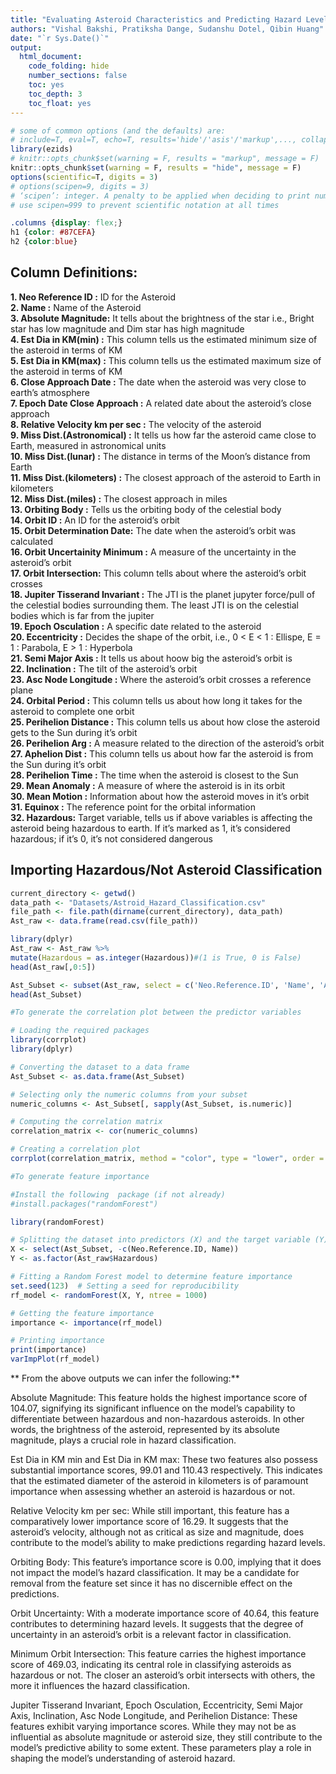 ```yaml
---
title: "Evaluating Asteroid Characteristics and Predicting Hazard Levels Using NASA's Asteroid Classification Dataset"
authors: "Vishal Bakshi, Pratiksha Dange, Sudanshu Dotel, Qibin Huang"
date: "`r Sys.Date()`"
output:
  html_document:
    code_folding: hide
    number_sections: false
    toc: yes
    toc_depth: 3
    toc_float: yes
---
```


```r
# some of common options (and the defaults) are: 
# include=T, eval=T, echo=T, results='hide'/'asis'/'markup',..., collapse=F, warning=T, message=T, error=T, cache=T, fig.width=6, fig.height=4, fig.dim=c(6,4) #inches, fig.align='left'/'center','right', 
library(ezids)
# knitr::opts_chunk$set(warning = F, results = "markup", message = F)
knitr::opts_chunk$set(warning = F, results = "hide", message = F)
options(scientific=T, digits = 3) 
# options(scipen=9, digits = 3)  
# ‘scipen’: integer. A penalty to be applied when deciding to print numeric values in fixed or exponential notation.  Positive values bias towards fixed and negative towards scientific notation: fixed notation will be preferred unless it is more than ‘scipen’ digits wider.
# use scipen=999 to prevent scientific notation at all times
```

```css
.columns {display: flex;}
h1 {color: #87CEFA}
h2 {color:blue}
```

## Column Definitions:

**1.  Neo Reference ID :** ID for the Asteroid<br>
**2.  Name :** Name of the Asteroid <br>
**3.  Absolute Magnitude:** It tells about the brightness of the star i.e., Bright star has low magnitude and Dim star has high magnitude <br>
**4.  Est Dia in KM(min) :** This column tells us the estimated minimum size of the asteroid in terms of KM <br>
**5.  Est Dia in KM(max) :** This column tells us the estimated maximum size of the asteroid in terms of KM <br>
**6.  Close Approach Date :** The date when the asteroid was very close to earth's atmosphere <br>
**7.  Epoch Date Close Approach :** A related date about the asteroid's close approach <br>
**8.  Relative Velocity km per sec :** The velocity of the asteroid <br>
**9.  Miss Dist.(Astronomical) :** It tells us how far the asteroid came close to Earth, measured in astronomical units <br>
**10. Miss Dist.(lunar) :** The distance in terms of the Moon's distance from Earth <br>
**11. Miss Dist.(kilometers) :** The closest approach of the asteroid to Earth in kilometers <br>
**12. Miss Dist.(miles) :** The closest approach in miles <br>
**13. Orbiting Body :** Tells us the orbiting body of the celestial body <br>
**14. Orbit ID :** An ID for the asteroid's orbit <br>
**15. Orbit Determination Date:** The date when the asteroid's orbit was calculated <br>
**16. Orbit Uncertainity Minimum :** A measure of the uncertainty in the asteroid's orbit<br>
**17. Orbit Intersection:** This column tells about where the asteroid's orbit crosses <br>
**18. Jupiter Tisserand Invariant :** The JTI is the planet jupyter force/pull of the celestial bodies surrounding them. The least JTI is on the celestial bodies which is far from the jupiter <br>
**19. Epoch Osculation :** A specific date related to the asteroid<br>
**20. Eccentricity :** Decides the shape of the orbit, i.e., 0 \< E \< 1 : Ellispe, E = 1 : Parabola, E \> 1 : Hyperbola <br>
**21. Semi Major Axis :** It tells us about hoow big the asteroid's orbit is <br>
**22. Inclination :** The tilt of the asteroid's orbit <br>
**23. Asc Node Longitude :** Where the asteroid's orbit crosses a reference plane <br>
**24. Orbital Period :** This column tells us about how long it takes for the asteroid to complete one orbit <br>
**25. Perihelion Distance :** This column tells us about how close the asteroid gets to the Sun during it's orbit <br>
**26. Perihelion Arg :** A measure related to the direction of the asteroid's orbit <br>
**27. Aphelion Dist :** This column tells us about how far the asteroid is from the Sun during it's orbit <br>
**28. Perihelion Time :** The time when the asteroid is closest to the Sun <br>
**29. Mean Anomaly :** A measure of where the asteroid is in its orbit <br>
**30. Mean Motion :** Information about how the asteroid moves in it's orbit <br>
**31. Equinox :** The reference point for the orbital information <br>
**32. Hazardous:** Target variable, tells us if above variables is affecting the asteroid being hazardous to earth. If it's marked as 1, it's considered hazardous; if it's 0, it's not considered dangerous <br>

## Importing Hazardous/Not Asteroid Classification


```r
current_directory <- getwd()
data_path <- "Datasets/Astroid_Hazard_Classification.csv"
file_path <- file.path(dirname(current_directory), data_path)
Ast_raw <- data.frame(read.csv(file_path))
```

```r
library(dplyr)
Ast_raw <- Ast_raw %>%
mutate(Hazardous = as.integer(Hazardous))#(1 is True, 0 is False)
head(Ast_raw[,0:5])
```



```r
Ast_Subset <- subset(Ast_raw, select = c('Neo.Reference.ID', 'Name', 'Absolute.Magnitude', 'Est.Dia.in.KM.min.', 'Est.Dia.in.KM.max.', 'Relative.Velocity.km.per.sec',  'Orbiting.Body', 'Orbit.Uncertainity', 'Minimum.Orbit.Intersection', 'Jupiter.Tisserand.Invariant', 'Epoch.Osculation', 'Eccentricity', 'Semi.Major.Axis', 'Inclination', 'Asc.Node.Longitude', 'Perihelion.Distance' ))
head(Ast_Subset)

```

```r

#To generate the correlation plot between the predictor variables

# Loading the required packages
library(corrplot)
library(dplyr)

# Converting the dataset to a data frame
Ast_Subset <- as.data.frame(Ast_Subset)

# Selecting only the numeric columns from your subset
numeric_columns <- Ast_Subset[, sapply(Ast_Subset, is.numeric)]

# Computing the correlation matrix
correlation_matrix <- cor(numeric_columns)

# Creating a correlation plot
corrplot(correlation_matrix, method = "color", type = "lower", order = "hclust", tl.cex = 0.7)


```

```r

#To generate feature importance

#Install the following  package (if not already)
#install.packages("randomForest") 

library(randomForest)

# Splitting the dataset into predictors (X) and the target variable (Y)
X <- select(Ast_Subset, -c(Neo.Reference.ID, Name))
Y <- as.factor(Ast_raw$Hazardous)

# Fitting a Random Forest model to determine feature importance
set.seed(123)  # Setting a seed for reproducibility
rf_model <- randomForest(X, Y, ntree = 1000)

# Getting the feature importance
importance <- importance(rf_model)

# Printing importance
print(importance)
varImpPlot(rf_model)

```
** From the above outputs we can infer the following:**

Absolute Magnitude: This feature holds the highest importance score of 104.07, signifying its significant influence on the model's capability to differentiate between hazardous and non-hazardous asteroids. In other words, the brightness of the asteroid, represented by its absolute magnitude, plays a crucial role in hazard classification.

Est Dia in KM min and Est Dia in KM max: These two features also possess substantial importance scores, 99.01 and 110.43 respectively. This indicates that the estimated diameter of the asteroid in kilometers is of paramount importance when assessing whether an asteroid is hazardous or not.

Relative Velocity km per sec: While still important, this feature has a comparatively lower importance score of 16.29. It suggests that the asteroid's velocity, although not as critical as size and magnitude, does contribute to the model's ability to make predictions regarding hazard levels.

Orbiting Body: This feature's importance score is 0.00, implying that it does not impact the model's hazard classification. It may be a candidate for removal from the feature set since it has no discernible effect on the predictions.

Orbit Uncertainty: With a moderate importance score of 40.64, this feature contributes to determining hazard levels. It suggests that the degree of uncertainty in an asteroid's orbit is a relevant factor in classification.

Minimum Orbit Intersection: This feature carries the highest importance score of 469.03, indicating its central role in classifying asteroids as hazardous or not. The closer an asteroid's orbit intersects with others, the more it influences the hazard classification.

Jupiter Tisserand Invariant, Epoch Osculation, Eccentricity, Semi Major Axis, Inclination, Asc Node Longitude, and Perihelion Distance: These features exhibit varying importance scores. While they may not be as influential as absolute magnitude or asteroid size, they still contribute to the model's predictive ability to some extent. These parameters play a role in shaping the model's understanding of asteroid hazard.
